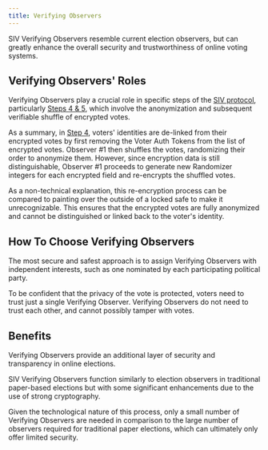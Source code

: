 ```yaml
---
title: Verifying Observers
---
```


SIV Verifying Observers resemble current election observers, but can greatly enhance the overall security and trustworthiness of online voting systems.

## Verifying Observers' Roles

Verifying Observers play a crucial role in specific steps of the [SIV protocol](/technical-specifications), particularly [Steps 4 & 5](/technical-specifications#voting-period-ends), which involve the anonymization and subsequent verifiable shuffle of encrypted votes.

As a summary, in [Step 4](/technical-specifications#step-4-votes-are-anonymized), voters' identities are de-linked from their encrypted votes by first removing the Voter Auth Tokens from the list of encrypted votes. Observer #1 then shuffles the votes, randomizing their order to anonymize them. However, since encryption data is still distinguishable, Observer #1 proceeds to generate new Randomizer integers for each encrypted field and re-encrypts the shuffled votes.

As a non-technical explanation, this re-encryption process can be compared to painting over the outside of a locked safe to make it unrecognizable. This ensures that the encrypted votes are fully anonymized and cannot be distinguished or linked back to the voter's identity.

## How To Choose Verifying Observers

The most secure and safest approach is to assign Verifying Observers with independent interests, such as one nominated by each participating political party.

To be confident that the privacy of the vote is protected, voters need to trust just a single Verifying Observer. Verifying Observers do not need to trust each other, and cannot possibly tamper with votes.

## Benefits

Verifying Observers provide an additional layer of security and transparency in online elections.

SIV Verifying Observers function similarly to election observers in traditional paper-based elections but with some significant enhancements due to the use of strong cryptography.

Given the technological nature of this process, only a small number of Verifying Observers are needed in comparison to the large number of observers required for traditional paper elections, which can ultimately only offer limited security.
